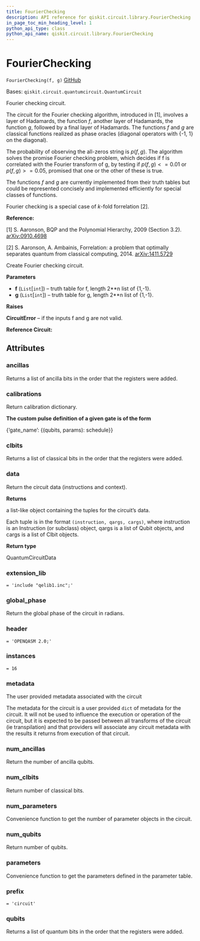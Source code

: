 ```yaml
---
title: FourierChecking
description: API reference for qiskit.circuit.library.FourierChecking
in_page_toc_min_heading_level: 1
python_api_type: class
python_api_name: qiskit.circuit.library.FourierChecking
---
```


# FourierChecking

<span id="qiskit.circuit.library.FourierChecking" />

`FourierChecking(f, g)` [GitHub](https://github.com/qiskit/qiskit/tree/stable/0.18/qiskit/circuit/library/fourier_checking.py "view source code")

Bases: `qiskit.circuit.quantumcircuit.QuantumCircuit`

Fourier checking circuit.

The circuit for the Fourier checking algorithm, introduced in \[1], involves a layer of Hadamards, the function $f$, another layer of Hadamards, the function $g$, followed by a final layer of Hadamards. The functions $f$ and $g$ are classical functions realized as phase oracles (diagonal operators with \{-1, 1} on the diagonal).

The probability of observing the all-zeros string is $p(f,g)$. The algorithm solves the promise Fourier checking problem, which decides if f is correlated with the Fourier transform of g, by testing if $p(f,g) <= 0.01$ or $p(f,g) >= 0.05$, promised that one or the other of these is true.

The functions $f$ and $g$ are currently implemented from their truth tables but could be represented concisely and implemented efficiently for special classes of functions.

Fourier checking is a special case of $k$-fold forrelation \[2].

**Reference:**

\[1] S. Aaronson, BQP and the Polynomial Hierarchy, 2009 (Section 3.2). [arXiv:0910.4698](https://arxiv.org/abs/0910.4698)

\[2] S. Aaronson, A. Ambainis, Forrelation: a problem that optimally separates quantum from classical computing, 2014. [arXiv:1411.5729](https://arxiv.org/abs/1411.5729)

Create Fourier checking circuit.

**Parameters**

*   **f** (`List`\[`int`]) – truth table for f, length 2\*\*n list of \{1,-1}.
*   **g** (`List`\[`int`]) – truth table for g, length 2\*\*n list of \{1,-1}.

**Raises**

**CircuitError** – if the inputs f and g are not valid.

**Reference Circuit:**

## Attributes

<span id="qiskit.circuit.library.FourierChecking.ancillas" />

### ancillas

Returns a list of ancilla bits in the order that the registers were added.

<span id="qiskit.circuit.library.FourierChecking.calibrations" />

### calibrations

Return calibration dictionary.

**The custom pulse definition of a given gate is of the form**

\{‘gate\_name’: \{(qubits, params): schedule}}

<span id="qiskit.circuit.library.FourierChecking.clbits" />

### clbits

Returns a list of classical bits in the order that the registers were added.

<span id="qiskit.circuit.library.FourierChecking.data" />

### data

Return the circuit data (instructions and context).

**Returns**

a list-like object containing the tuples for the circuit’s data.

Each tuple is in the format `(instruction, qargs, cargs)`, where instruction is an Instruction (or subclass) object, qargs is a list of Qubit objects, and cargs is a list of Clbit objects.

**Return type**

QuantumCircuitData

<span id="qiskit.circuit.library.FourierChecking.extension_lib" />

### extension\_lib

`= 'include "qelib1.inc";'`

<span id="qiskit.circuit.library.FourierChecking.global_phase" />

### global\_phase

Return the global phase of the circuit in radians.

<span id="qiskit.circuit.library.FourierChecking.header" />

### header

`= 'OPENQASM 2.0;'`

<span id="qiskit.circuit.library.FourierChecking.instances" />

### instances

`= 16`

<span id="qiskit.circuit.library.FourierChecking.metadata" />

### metadata

The user provided metadata associated with the circuit

The metadata for the circuit is a user provided `dict` of metadata for the circuit. It will not be used to influence the execution or operation of the circuit, but it is expected to be passed between all transforms of the circuit (ie transpilation) and that providers will associate any circuit metadata with the results it returns from execution of that circuit.

<span id="qiskit.circuit.library.FourierChecking.num_ancillas" />

### num\_ancillas

Return the number of ancilla qubits.

<span id="qiskit.circuit.library.FourierChecking.num_clbits" />

### num\_clbits

Return number of classical bits.

<span id="qiskit.circuit.library.FourierChecking.num_parameters" />

### num\_parameters

Convenience function to get the number of parameter objects in the circuit.

<span id="qiskit.circuit.library.FourierChecking.num_qubits" />

### num\_qubits

Return number of qubits.

<span id="qiskit.circuit.library.FourierChecking.parameters" />

### parameters

Convenience function to get the parameters defined in the parameter table.

<span id="qiskit.circuit.library.FourierChecking.prefix" />

### prefix

`= 'circuit'`

<span id="qiskit.circuit.library.FourierChecking.qubits" />

### qubits

Returns a list of quantum bits in the order that the registers were added.

